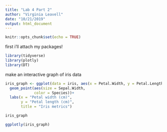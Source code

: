 ```yaml
---
title: "Lab 4 Part 2"
author: "Virginia Leavell"
date: "10/21/2019"
output: html_document
---
```


```r
knitr::opts_chunk$set(echo = TRUE)
```

first i'll attach my packages!

```r
library(tidyverse)
library(plotly)
library(DT)
```

make an interactive graph of iris data 

```r
iris_graph <- ggplot(data = iris, aes(x = Petal.Width, y = Petal.Length))+
  geom_point(aes(size = Sepal.Width,
             color = Species))+
  labs(x = "Petal width (cm)", 
       y = "Petal length (cm)", 
       title = "Iris metrics")

iris_graph

ggplotly(iris_graph)
```

